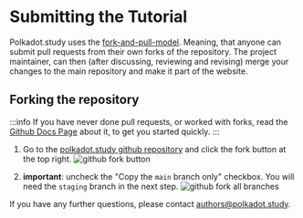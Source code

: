 # Submitting the Tutorial

Polkadot.study uses the [fork-and-pull-model](https://docs.github.com/en/pull-requests/collaborating-with-pull-requests/getting-started/about-collaborative-development-models#fork-and-pull-model). Meaning, that anyone can submit pull requests from their own forks of the repository.
The project maintainer, can then (after discussing, reviewing and revising) merge your changes to the main repository and make it part of the
website.

## Forking the repository
:::info
If you have never done pull requests, or worked with forks, read the [Github Docs Page](https://docs.github.com/en/pull-requests/collaborating-with-pull-requests/proposing-changes-to-your-work-with-pull-requests/creating-a-pull-request-from-a-fork) about it, to get you started
quickly.
:::

1. Go to the [polkadot.study github repository](https://github.com/PolkadotStudy/polkadot.study) and click the fork button at the top right.
![github fork button](/tutorials/new-tutorials-on-polkadot-study/github-fork.png)

1. **important**: uncheck the "Copy the `main` branch only" checkbox. You will need the `staging` branch in the next step.
![github fork all branches](/tutorials/new-tutorials-on-polkadot-study/github-fork-all-branches.png)

If you have any further questions, please contact [authors@polkadot.study](mailto:authors@polkadot.study).